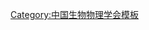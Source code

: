 {{Navbox
| name   = 中国生物物理学会第二届理事会
| title  = [[中国生物物理学会]]第二届理事会
| above  = 1983年－1986年
| bodyclass = hlist
| group1 = 理事长
| list1  = [[梁栋材 (分子生物物理学家)|梁栋材]]
| group2 = 副理事长
| list2  = 
* [[林克椿]]
* [[徐京华 (1922年)|徐京华]]
* [[程极济]]
| group3 = 常务理事
| list3  = 
* [[程极济]]
* [[梁栋材 (分子生物物理学家)|梁栋材]]
* [[林克椿]]
* [[卢侃|卢　侃]]
* [[沈淑敏]]
* [[孙复川]]
* [[王书荣]]
* [[吴云鹏]]
* [[徐京华 (1922年)|徐京华]]
* [[杨同堂]]
* [[赵南明]]
| group4 = 理事
| list4  = 
* [[蔡嘉坤]]
* [[方世国]]
* [[何镇陆]]
* [[黄秉宪]]
* [[李赋镐]]
* [[梁子钧]]
* [[刘克球]]
* [[刘育民]]
* [[曲直|曲　直]]
* [[施永德]]
* [[寿天德]]
* [[翁元凯]]
* [[吴本玠]]
* [[吴元德]]
* [[杨福愉]]
* [[杨文修]]
* [[郑荣梁]]
* [[周佩珍]]
* [[邹承鲁]]
| group5 = 
| list5  = 
| group6 = 
| list6  = 
}}<noinclude>
{{collapsible option}}
[[Category:中国生物物理学会模板]]
</noinclude>